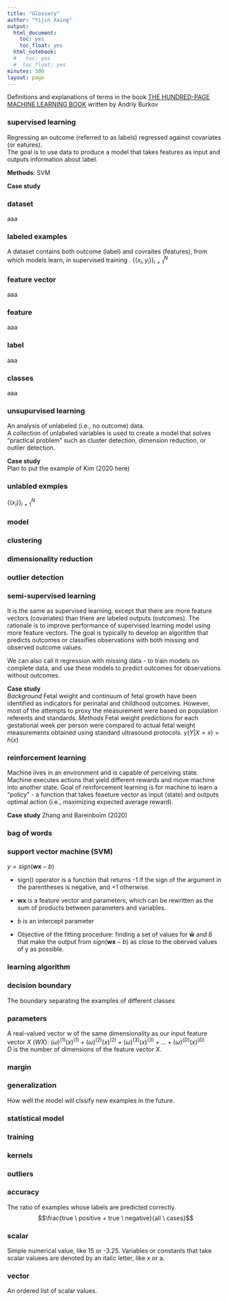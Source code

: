 ```yaml
---
title: "Glossary"
author: "Yijin Xaing"
output:
  html_document:
    toc: yes
    toc_float: yes
  html_notebook:
  #   toc: yes
  #  toc_float: yes
minutes: 300
layout: page
---
```


Definitions and explanations of terms in the book [THE HUNDRED-PAGE MACHINE LEARNING BOOK](http://themlbook.com) written by Andriy Burkov  

### supervised learning   
Regressing an outcome (referred to as labels) regressed against covariates (or eatures).  
The goal is to use data to produce a model that takes features as input and outputs information about label.  

**Methods**: SVM

**Case study**     
  

### dataset  
aaa  

### labeled examples
A dataset contains both outcome (label) and covraites (features), from which models learn, in supervised training .
$\{(x_{i},y_{i})\}_{i=1}^{N}$  

### feature vector  
aaa   

### feature  
aaa  

### label  
aaa  

### classes  
aaa  

### unsupurvised learning
An analysis of unlabeled (i.e., no outcome) data.   
A collection of unlabeled variables is used to create a model that solves "practical problem" such as cluster detection, dimension reduction, or outlier detection.  

**Case study**  
Plan to put the example of Kim (2020 here)

### unlabled exmples
$\{(x_{i})\}_{i=1}^{N}$    

### model
### clustering
### dimensionality reduction
### outlier detection
### semi-supervised learning  
It is the same as supervised learning, except that there are more feature vectors (covariates) than there are labeled outputs (outcomes). The rationale is to improve performance of supervised learning model using more feature vectors. The goal is typically to develop an algorithm that predicts outcomes or classifies observations with both missing and observed outcome values.    

We can also call it regression with missing data - to train models on complete data, and use these models to predict outcomes for observations without outcomes.  

**Case study**  
*Background* Fetal weight and continuum of fetal growth have been identified as indicators for perinatal and childhood outcomes. However, most of the attempts to proxy the measurement were based on population referents and standards. 
*Methods* Fetal weight predictions for each gestational week per person were compared to actual fetal weight measurements obtained using standard ultrasound protocols. $\gamma(Y|X=x)=h(x)$   


### reinforcement learning
Machine lives in an environment and is capable of perceiving state. Machine executes actions that yield different rewards and move machine into another state. Goal of reinforcement learning is for machine to learn a "policy" - a function that takes feaeture vector as input (state) and outputs optimal action (i.e., maximizing expected average reward).  

**Case study** 
Zhang and Bareinboim (2020)  

### bag of words
### support vector machine (SVM)
$y=sign(\boldsymbol{wx}-b)$    

- sign() operator is a function that returns -1 if the sign of the argument in the parentheses is negative, and +1 otherwise.  

- $\boldsymbol{wx}$ is a feature vector and parameters, which can be rewritten as the sum of products between parameters and variables.   

- $b$ is an intercept parameter  

- Objective of the fitting procedure: finding a set of values for $\boldsymbol{\bar{w}}$ and $\bar{b}$ that make the output from $sign(\boldsymbol{wx}-b)$ as close to the oberved values of y as possible.  

### learning algorithm

### decision boundary
The boundary separating the examples of different classes   

### parameters
A real-valued vector w of the same dimensionality as our input feature vector $X$ $(WX)$: $(\omega)^{(1)}(x)^{(1)} + (\omega)^{(2)}(x)^{(2)}+ (\omega)^{(3)}(x)^{(3)}+...+(\omega)^{(D)}(x)^{(D)}$  
$D$ is the number of dimensions of the feature vector $X$.  

### margin

### generalization
How well the model will clssify new examples in the future.  

### statistical model

### training


### kernels

### outliers

### accuracy
The ratio of examples whose labels are predicted correctly.
$$\frac{true \ positive + true \ negative}{all  \ cases}$$

### scalar  
Simple numerical value, like 15 or -3.25. Variables or constants that take scalar valuees are denoted by an italic letter, like x or a.

### vector
An ordered list of scalar values.
